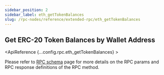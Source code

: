 ```yaml
---
sidebar_position: 2
sidebar_label: eth_getTokenBalances
slug: /rpc-nodes/reference/extended-rpc/eth_getTokenBalances
---
```



## Get ERC-20 Token Balances by Wallet Address

<ApiReference {...config.rpc.eth_getTokenBalances} >
<Admonition type="info" title="Note">

Please refer to <a href="/rpc-nodes/reference/evm-rpc-schema">RPC schema</a> page for more details on the RPC params and RPC response definitions of the RPC method. 
</Admonition>
</ApiReference>
